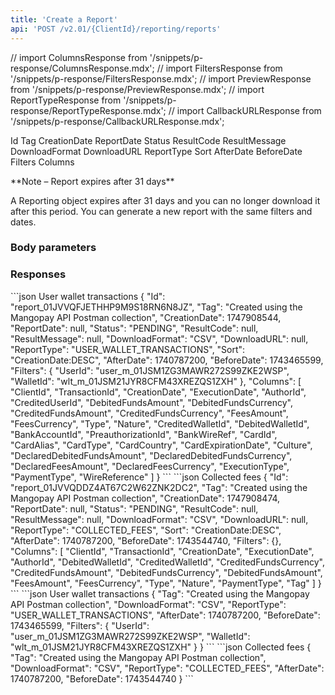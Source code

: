 ```yaml
---
title: 'Create a Report'  
api: 'POST /v2.01/{ClientId}/reporting/reports'  
---
```


// import ColumnsResponse from '/snippets/p-response/ColumnsResponse.mdx';
// import FiltersResponse from '/snippets/p-response/FiltersResponse.mdx';
// import PreviewResponse from '/snippets/p-response/PreviewResponse.mdx';
// import ReportTypeResponse from '/snippets/p-response/ReportTypeResponse.mdx';
// import CallbackURLResponse from '/snippets/p-response/CallbackURLResponse.mdx';

Id
Tag
CreationDate
ReportDate
Status
ResultCode
ResultMessage
DownloadFormat
DownloadURL
ReportType
Sort
AfterDate
BeforeDate
Filters
Columns






<Note>  
**Note – Report expires after 31 days** 
  
A Reporting object expires after 31 days and you can no longer download it after this period. You can generate a new report with the same filters and dates.
</Note>

### Body parameters  



### Responses  

<AccordionGroup>

<Accordion title="200">  

</Accordion>

</AccordionGroup>

<AccordionGroup>

<Accordion title="400 ">

</Accordion>

</AccordionGroup>

<ResponseExample>
```json User wallet transactions
{
    "Id": "report_01JVVQFJETHHP9M9S18RN6N8JZ",
    "Tag": "Created using the Mangopay API Postman collection",
    "CreationDate": 1747908544,
    "ReportDate": null,
    "Status": "PENDING",
    "ResultCode": null,
    "ResultMessage": null,
    "DownloadFormat": "CSV",
    "DownloadURL": null,
    "ReportType": "USER_WALLET_TRANSACTIONS",
    "Sort": "CreationDate:DESC",
    "AfterDate": 1740787200,
    "BeforeDate": 1743465599,
    "Filters": {
        "UserId": "user_m_01JSM1ZG3MAWR272S99ZKE2WSP",
        "WalletId": "wlt_m_01JSM21JYR8CFM43XREZQS1ZXH"
    },
    "Columns": [
        "ClientId",
        "TransactionId",
        "CreationDate",
        "ExecutionDate",
        "AuthorId",
        "CreditedUserId",
        "DebitedFundsAmount",
        "DebitedFundsCurrency",
        "CreditedFundsAmount",
        "CreditedFundsCurrency",
        "FeesAmount",
        "FeesCurrency",
        "Type",
        "Nature",
        "CreditedWalletId",
        "DebitedWalletId",
        "BankAccountId",
        "PreauthorizationId",
        "BankWireRef",
        "CardId",
        "CardAlias",
        "CardType",
        "CardCountry",
        "CardExpirationDate",
        "Culture",
        "DeclaredDebitedFundsAmount",
        "DeclaredDebitedFundsCurrency",
        "DeclaredFeesAmount",
        "DeclaredFeesCurrency",
        "ExecutionType",
        "PaymentType",
        "WireReference"
    ]
}
```
```json Collected fees
{
    "Id": "report_01JVVQDDZ4AT67C2W62ZNK2DC2",
    "Tag": "Created using the Mangopay API Postman collection",
    "CreationDate": 1747908474,
    "ReportDate": null,
    "Status": "PENDING",
    "ResultCode": null,
    "ResultMessage": null,
    "DownloadFormat": "CSV",
    "DownloadURL": null,
    "ReportType": "COLLECTED_FEES",
    "Sort": "CreationDate:DESC",
    "AfterDate": 1740787200,
    "BeforeDate": 1743544740,
    "Filters": {},
    "Columns": [
        "ClientId",
        "TransactionId",
        "CreationDate",
        "ExecutionDate",
        "AuthorId",
        "DebitedWalletId",
        "CreditedWalletId",
        "CreditedFundsCurrency",
        "CreditedFundsAmount",
        "DebitedFundsCurrency",
        "DebitedFundsAmount",
        "FeesAmount",
        "FeesCurrency",
        "Type",
        "Nature",
        "PaymentType",
        "Tag"
    ]
}
```
</ResponseExample>  

<RequestExample>  
```json User wallet transactions
{
    "Tag": "Created using the Mangopay API Postman collection",
    "DownloadFormat": "CSV",
    "ReportType": "USER_WALLET_TRANSACTIONS",
    "AfterDate": 1740787200,
    "BeforeDate": 1743465599,
    "Filters": {
        "UserId": "user_m_01JSM1ZG3MAWR272S99ZKE2WSP",
        "WalletId": "wlt_m_01JSM21JYR8CFM43XREZQS1ZXH"
    }
}
```
```json Collected fees
{
    "Tag": "Created using the Mangopay API Postman collection",
    "DownloadFormat": "CSV",
    "ReportType": "COLLECTED_FEES",
    "AfterDate": 1740787200,
    "BeforeDate": 1743544740
}
```
</RequestExample>